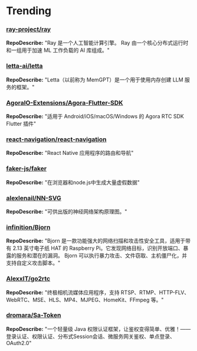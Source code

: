 
# Trending

### [ray-project/ray](https://github.com/ray-project/ray)
**RepoDescribe:** "Ray 是一个人工智能计算引擎。 Ray 由一个核心分布式运行时和一组用于加速 ML 工作负载的 AI 库组成。"
  

### [letta-ai/letta](https://github.com/letta-ai/letta)
**RepoDescribe:** "Letta（以前称为 MemGPT）是一个用于使用内存创建 LLM 服务的框架。"
  

### [AgoraIO-Extensions/Agora-Flutter-SDK](https://github.com/AgoraIO-Extensions/Agora-Flutter-SDK)
**RepoDescribe:** "适用于 Android/iOS/macOS/Windows 的 Agora RTC SDK Flutter 插件"
  

### [react-navigation/react-navigation](https://github.com/react-navigation/react-navigation)
**RepoDescribe:** "React Native 应用程序的路由和导航"
  

### [faker-js/faker](https://github.com/faker-js/faker)
**RepoDescribe:** "在浏览器和node.js中生成大量虚假数据"
  

### [alexlenail/NN-SVG](https://github.com/alexlenail/NN-SVG)
**RepoDescribe:** "可供出版的神经网络架构原理图。"
  

### [infinition/Bjorn](https://github.com/infinition/Bjorn)
**RepoDescribe:** "Bjorn 是一款功能强大的网络扫描和攻击性安全工具，适用于带有 2.13 英寸电子纸 HAT 的 Raspberry Pi。它发现网络目标，识别开放端口、暴露的服务和潜在的漏洞。 Bjorn 可以执行暴力攻击、文件窃取、主机僵尸化，并支持自定义攻击脚本。"
  

### [AlexxIT/go2rtc](https://github.com/AlexxIT/go2rtc)
**RepoDescribe:** "终极相机流媒体应用程序，支持 RTSP、RTMP、HTTP-FLV、WebRTC、MSE、HLS、MP4、MJPEG、HomeKit、FFmpeg 等。"
  

### [dromara/Sa-Token](https://github.com/dromara/Sa-Token)
**RepoDescribe:** "一个轻量级 Java 权限认证框架，让鉴权变得简单、优雅！—— 登录认证、权限认证、分布式Session会话、微服务网关鉴权、单点登录、OAuth2.0"
  
